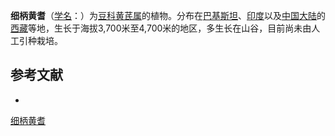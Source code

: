 {{Speciesbox
| name = 细柄黄耆
| status = 
| status_system = 
| image =
| genus = Astragalus
| species = gracilipes
| authority = Benth.
}}

'''细柄黄耆'''（[[学名|学名]]：{{lang|la|''Astragalus gracilipes''}}）为[[豆科|豆科]][[黄芪属|黄芪属]]的植物。分布在[[巴基斯坦|巴基斯坦]]、[[印度|印度]]以及[[中国大陆|中国大陆]]的[[西藏|西藏]]等地，生长于海拔3,700米至4,700米的地区，多生长在山谷，目前尚未由人工引种栽培。

== 参考文献 ==
<div class="references-small">
* {{cite web| url =http://www.bioinfo.cn/db05/KmzwSpecies.php?action=view&id=15737| title =细柄黄耆| work =《中国高等植物数据库全库》| publisher =中国科学院微生物研究所| author =昆明植物研究所| accessdate =2009-02-24| deadurl =yes| archiveurl =https://web.archive.org/web/20160305083217/http://www.bioinfo.cn/db05/KmzwSpecies.php?action=view&id=15737| archivedate =2016-03-05}}
</div>
{{Taxonbar|from=Q15228090}}

[[Category:黄芪属|细柄黄耆]]


{{植物小作品}}